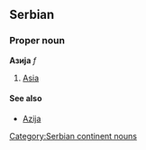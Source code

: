 ==Serbian==
===Proper noun===
'''Азија''' ''f''
#[[Asia]]
====See also====
*[[Azija]]
[[Category:Serbian continent nouns]]